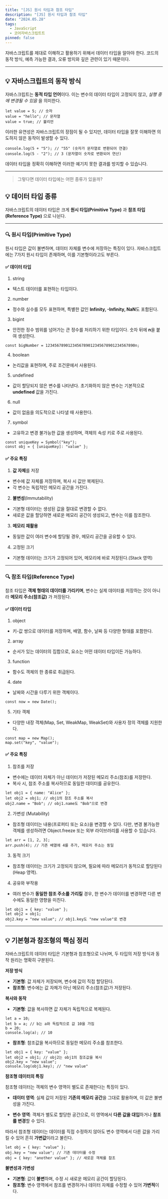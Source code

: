 ```yaml
---
title: "[JS] 원시 타입과 참조 타입"
description: "[JS] 원시 타입과 참조 타입"
date: "2024.05.28"
tags:
  - JavaScript
  - 코어자바스크립트트
pinned: false
---
```


자바스크립트를 제대로 이해하고 활용하기 위해서 데이터 타입을 알아야 한다. 코드의 동작 방식, 예측 가능한 결과, 오류 방지와 깊은 관련이 있기 때문이다.

---

## 💡 자바스크립트의 동작 방식

자바스크립트는 **동적 타입 언어**이다. 이는 변수의 데이터 타입이 고정되지 않고, _실행 중에 변경될 수 있음_ 을 의미한다.

```
let value = 5; // 숫자
value = "hello"; // 문자열
value = true; // 불리언
```

이러한 유연성은 자바스크립트의 장점이 될 수 있지만, 데이터 타입을 잘못 이해하면 의도하지 않은 동작이 발생할 수 있다.

```
console.log(5 + "5"); // "55" (숫자가 문자열로 변환되어 연결)
console.log(5 - "2"); // 3 (문자열이 숫자로 변환되어 연산)
```

데이터 타입을 정확히 이해하면 이러한 예기치 못한 결과를 방지할 수 있습니다.

---

> 그렇다면 데이터 타입에는 어떤 종류가 있을까?

## 💡 데이터 타입 종류

자바스크립트의 데이터 타입은 크게 **원시 타입(Primitive Type)** 과 **참조 타입(Reference Type)** 으로 나뉜다.

---

### 🔍 원시 타입(Primitive Type)

원시 타입은 값이 불변하며, 데이터 자체를 변수에 저장하는 특징이 있다. 자바스크립트에는 7가지 원시 타입이 존재하며, 이를 기본형이라고도 부른다.

#### ✅ 데이터 타입

1. string

- 텍스트 데이터를 표현하는 타입이다.

2. number

- 정수와 실수를 모두 표현하며, 특별한 값인 **Infinity, -Infinity, NaN**도 포함된다.

3. bigint

- 안전한 정수 범위를 넘어가는 큰 정수를 처리하기 위한 타입이다. 숫자 뒤에 **n**을 붙여 생성한다.

```
const bigNumber = 1234567890123456789012345678901234567890n;
```

4. boolean

- 논리값을 표현하며, 주로 조건문에서 사용된다.

5. undefined

- 값이 할당되지 않은 변수를 나타낸다. 초기화하지 않은 변수는 기본적으로 **undefined** 값을 가진다.

6. null

- 값이 없음을 의도적으로 나타낼 때 사용한다.

7. symbol

- 고유하고 변경 불가능한 값을 생성하며, 객체의 속성 키로 주로 사용된다.

```
const uniqueKey = Symbol("key");
const obj = { [uniqueKey]: "value" };
```

#### ✅ 주요 특징

1. **값 자체**를 저장

- 변수에 값 자체를 저장하며, 복사 시 값만 복제된다.
- 각 변수는 독립적인 메모리 공간을 가진다.

2. **불변성**(Immutability)

- 기본형 데이터는 생성된 값을 절대로 변경할 수 없다.
- 새로운 값을 할당하면 새로운 메모리 공간이 생성되고, 변수는 이를 참조한다.

3. **메모리 재활용**

- 동일한 값이 여러 변수에 할당될 경우, 메모리 공간을 공유할 수 있다.

4. 고정된 크기

- 기본형 데이터는 크기가 고정되어 있어, 메모리에 바로 저장된다.(Stack 영역)

---

### 🔍 참조 타입(Reference Type)

참조 타입은 **객체 형태의 데이터를 가리키며**, 변수는 실제 데이터를 저장하는 것이 아니라 **메모리 주소(참조값)** 가 저장된다.

#### ✅ 데이터 타입

1. object

- 키-값 쌍으로 데이터를 저장하며, 배열, 함수, 날짜 등 다양한 형태를 포함한다.

2. array

- 순서가 있는 데이터의 집합으로, 요소는 어떤 데이터 타입이든 가능하다.

3. function

- 함수도 객체의 한 종류로 취급된다.

4. date

- 날짜와 시간을 다루기 위한 객체이다.

```
const now = new Date();
```

5. 기타 객체

- 다양한 내장 객체(Map, Set, WeakMap, WeakSet)와 사용자 정의 객체를 지원한다.

```
const map = new Map();
map.set("key", "value");
```

#### ✅ 주요 특징

1. 참조를 저장

- 변수에는 데이터 자체가 아닌 데이터가 저장된 메모리 주소(참조)를 저장한다.
- 복사 시, 참조 주소를 복사하므로 동일한 데이터를 공유한다.

```
let obj1 = { name: "Alice" };
let obj2 = obj1; // obj1의 참조 주소를 복사
obj2.name = "Bob"; // obj1.name도 "Bob"으로 변경
```

2. 가변성 (Mutability)

- 참조형 데이터는 내용(프로퍼티 또는 요소)을 변경할 수 있다. 다만, 변경 불가능한 객체를 생성하려면 Object.freeze 또는 외부 라이브러리를 사용할 수 있습니다.

```
let arr = [1, 2, 3];
arr.push(4); // 기존 배열에 4를 추가, 메모리 주소는 동일
```

3. 동적 크기

- 참조형 데이터는 크기가 고정되지 않으며, 필요에 따라 메모리가 동적으로 할당된다(Heap 영역).

4. 공유와 부작용

- 여러 변수가 **동일한 참조 주소를 가리킬** 경우, 한 변수가 데이터를 변경하면 다른 변수에도 동일한 영향을 미친다.

```
let obj1 = { key: "value" };
let obj2 = obj1;
obj2.key = "new value"; // obj1.key도 "new value"로 변경
```

---

## 💡 기본형과 참조형의 핵심 정리

자바스크립트의 데이터 타입은 기본형과 참조형으로 나뉘며, 두 타입의 저장 방식과 동작 원리는 명확히 구분된다.

**저장 방식**

- **기본형**: 값 자체가 저장되며, 변수에 값이 직접 할당된다.
- **참조형**: 변수에는 값 자체가 아닌 메모리 주소(참조값)가 저장된다.

**복사와 동작**

- **기본형**: 값을 복사하면 값 자체가 독립적으로 복제된다.

```
let a = 10;
let b = a; // b는 a와 독립적으로 값 10을 가짐
b = 20;
console.log(a); // 10
```

- **참조형**: 참조값을 복사하므로 동일한 메모리 주소를 참조한다.

```
let obj1 = { key: "value" };
let obj2 = obj1; // obj2는 obj1의 참조값을 복사
obj2.key = "new value";
console.log(obj1.key); // "new value"
```

**참조형 데이터의 특징**

참조형 데이터는 객체의 변수 영역이 별도로 존재한다는 특징이 있다.

- **데이터 영역**: 실제 값이 저장된 **기존의 메모리 공간**을 그대로 활용하며, 이 값은 불변성을 가진다.

- **변수 영역**: 객체가 별도로 할당한 공간으로, 이 영역에서 **다른 값을 대입**하거나 **참조를 변경**할 수 있다.

따라서 참조형 데이터는 데이터를 직접 수정하지 않아도 변수 영역에서 다른 값을 가리킬 수 있어 흔히 **가변값**이라고 불린다.

```
let obj = { key: "value" };
obj.key = "new value"; // 기존 데이터를 수정
obj = { key: "another value" }; // 새로운 객체를 참조
```

**불변성과 가변성**

- **기본형**: 값이 **불변**하며, 수정 시 새로운 메모리 공간이 할당된다.
- **참조형**: 변수 영역에서 참조를 변경하거나 데이터 자체를 수정할 수 있어 **가변적**이다.
